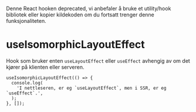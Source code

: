 
<Meta title='Utilities/useIsomorphicLayoutEffect' />

<Alert data-color="warning">Denne React hooken deprecated, vi anbefaler å bruke et utility/hook bibliotek eller kopier kildekoden om du fortsatt trenger denne funksjonaliteten.</Alert>

# useIsomorphicLayoutEffect

Hook som bruker enten `useLayoutEffect` eller `useEffect` avhengig av om det kjører på klienten eller serveren.

```tsx
useIsomorphicLayoutEffect(() => {
  console.log(
    'I nettleseren, er eg `useLayoutEffect`, men i SSR, er eg `useEffect`.',
  );
}, []);
```
